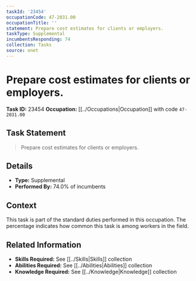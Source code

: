 ```yaml
---
taskId: '23454'
occupationCode: 47-2031.00
occupationTitle: ''
statement: Prepare cost estimates for clients or employers.
taskType: Supplemental
incumbentsResponding: 74
collection: Tasks
source: onet
---
```

# Prepare cost estimates for clients or employers.

**Task ID:** 23454
**Occupation:** [[../Occupations|Occupation]] with code `47-2031.00`

## Task Statement

> Prepare cost estimates for clients or employers.

## Details

- **Type:** Supplemental
- **Performed By:** 74.0% of incumbents

## Context

This task is part of the standard duties performed in this occupation. The percentage indicates how common this task is among workers in the field.

## Related Information

- **Skills Required:** See [[../Skills|Skills]] collection
- **Abilities Required:** See [[../Abilities|Abilities]] collection
- **Knowledge Required:** See [[../Knowledge|Knowledge]] collection
